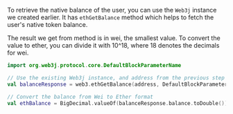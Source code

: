 To retrieve the native balance of the user, you can use the `Web3j` instance we created earlier. It
has `ethGetBalance` method which helps to fetch the user's native token balance.

The result we get from method is in wei, the smallest value. To convert the value to ether, you can
divide it with 10^18, where 18 denotes the decimals for wei.

```kotlin
import org.web3j.protocol.core.DefaultBlockParameterName

// Use the existing Web3j instance, and address from the previous step
val balanceResponse = web3.ethGetBalance(address, DefaultBlockParameterName.LATEST).send()

// Convert the balance from Wei to Ether format
val ethBalance = BigDecimal.valueOf(balanceResponse.balance.toDouble()).divide(BigDecimal.TEN.pow(18))
```
